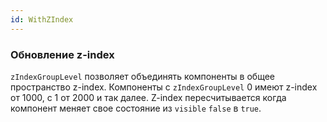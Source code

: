 ```yaml
---
id: WithZIndex
---
```



### Обновление z-index

`zIndexGroupLevel` позволяет объединять компоненты в общее пространство z-index. Компоненты с `zIndexGroupLevel` 0 имеют z-index от 1000, с 1 от 2000 и так далее.
Z-index пересчитывается когда компонент меняет свое состояние из `visible` `false` в `true`.

<Example
    component={WithZIndexDefault}
    source={withZIndexDefaultSource}
    height={80}
/>